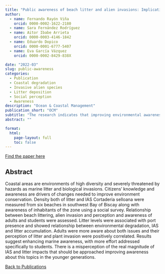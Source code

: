 ```yaml
---
title: "Public awareness of beach litter and alien invasions: Implications for early detection and management"
author:
  - name: Fernando Rayón Viña
    orcid: 0000-0002-1622-2180    
  - name: Sara Fernández Rodríguez
  - name: Aitor Ibabe Arrieta
    orcid: 0000-0003-4146-1842
  - name: Eduardo Dopico
    orcid: 0000-0001-6777-5407
  - name: Eva García Vázquez
    orcid: 0000-0002-8429-838X

date: "2022-03"
slug: public-awareness
categories:
  - Publication
  - Coastal degradation
  - Invasive alien species
  - Litter deposition
  - Social perception
  - Awareness
description: "Ocean & Coastal Management"
publication_short: "OCM"
subtitle: "The research indicates that improving environmental awareness, especially among students, is crucial to address the interconnected issues of littering, invasive species, and coastal degradation in the Bay of Biscay."
abstract: ""

format: 
  html: 
    page-layout: full
    toc: false
---
```

<a href="https://doi.org/10.1016/j.ocecoaman.2022.106040"><i class="fa-regular fa-newspaper"></i> Find the paper here</a>

## Abstract

Coastal areas are environments of high diversity and severely threatened by hazards as marine litter and biological invasions. Citizens’ knowledge and awareness are drivers of changes needed to improve environment conservation. Density both of litter and IAS Cortaderia selloana were measured from six beaches in southwest Bay of Biscay along with awareness of inhabitants of the zone using a social survey. Relationship between beach littering, alien invasion and perception and awareness of adults and students were assessed. Litter levels were associated with port presence and showed relationship between environmental degradation, IAS and litter accumulation. Adults were more aware about both issues and their perception of litter and plant invasion were positively correlated. Results suggest enhancing marine awareness, with more effort addressed specifically to students. There is a misperception of the real magnitude of IAS and litter impacts that should be approached improving awareness about this topics in the younger generations.

<a href="../publications.html"><i class="fas fa-arrow-left"></i> Back to Publications</a>
